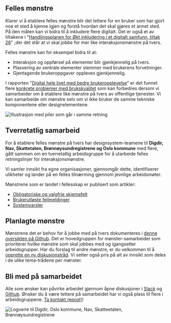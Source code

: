 ## Felles mønstre

Klarer vi å etablere felles mønstre blir det lettere for en bruker som har gjort noe et sted å kjenne igjen og forstå hvordan det skal gjøres et annet sted. På den måten kan vi bidra til å inkludere flere digitalt. Det er også et av tiltakene i "[Handlingsplanen for Økt inkludering i et digitalt samfunn, tiltak 26](https://www.regjeringen.no/no/dokumenter/handlingsplan-for-auka-inkludering-i-eit-digitalt-samfunn/id2984233/)" ,der det står at vi skal jobbe for mer like interaksjonsmønstre på tvers.

Felles mønstre kan for eksempel bidra til at:

- Interaksjon og oppførsel på elementer blir gjenkjennelig på tvers.
- Plassering av sentrale elementer stemmer med brukerens forvetninger.
- Gjentagende brukeroppgaver oppleves gjenkjennelig.

I rapporten "[Digital hele livet med bedre brukeropplevelse](https://www.digdir.no/sammenhengende-tjenester/digital-hele-livet-med-bedre-brukeropplevelse/4405)" er det funnet flere [konkrete problemer med brukskvalitet](https://github.com/digdir/innsiktsbibliotek/issues/3) som kan forbedres dersom vi samarbeider om å etablere like mønstre på tvers av offentlige tjenester. Vi kan samarbeide om mønstre selv om vi ikke bruker de samme tekniske komponentene eller designelementene.

<Image
  src="/img/felles-retning.png"
  alt="Illustrasjon med piler som går i samme retning"
  boxShadow={false}
  caption="Et samarbeid om mønstre gjør at vi får en felles retning for brukeropplevelse, som gir økt gjenkjennelighet og trygghet for brukerne, og bidrar til at vi som offentlig sektor leverer tjenester av høy kvalitet på tvers av organisasjoner."
/>

## Tverretatlig samarbeid

For å etablere felles mønstre på tvers har designsystem-teamene til **Digdir, Nav, Skattetaten, Brønnøysundregistrene og Oslo kommune** med flere, gått sammen om en tverretatlig arbeidsgruppe for å utarbeide felles retningslinjer for interaksjonsmønstre.

Vi samler innsikt fra egne organisasjoner, gjennomgår dette, identifiserer ulikheter og lander på en felles tilnærming gjennom jevnlige arbeidsmøter.

Mønstrene som er landet i fellesskap er publisert som artikler:

- [Obligatoriske og valgfrie skjemafelt](required-and-optional-fields)
- [Brukerutløste feilmeldinger](errors)
- [Systemvarsler](systemnotifications)

## Planlagte mønstre

Mønstrene det er behov for å jobbe med på tvers dokumenteres i [denne oversikten på Github](https://github.com/digdir/designsystemet/discussions/categories/samarbeid-m%C3%B8nster-for-innbyggertjenester). Det er hovedgruppen for mønster-samarbeidet som prioriterer hvilke mønstre som skal jobbes med og igangsetter arbeidsgrupper. Har du forslag til andre mønstre, er du velkommen til å [opprette en ny diskusjonstråd](https://github.com/digdir/designsystemet/discussions/new?category=samarbeid-m%C3%B8nster-for-innbyggertjenester). Vi setter også pris på alt av innsikt som deles i de ulike tema-trådene per mønster.

## Bli med på samarbeidet

Alle som ønsker kan påvirke arbeidet gjennom åpne diskusjoner i [Slack](https://www.designsystemet.no/slack) og [Github](https://github.com/digdir/designsystemet/discussions/categories/samarbeid-m%C3%B8nster-for-innbyggertjenester). Ønsker du å være tettere på samarbeidet har vi også plass til flere i arbeidsgruppene. [Ta kontakt (epost)](mailto:designsystem@digdir.no)!

<Image
  src="/img/logo-monstre.png"
  alt="Logoene til Digdir, Oslo kommune, Nav, Skatteetaten, Brønnøysundregistrene"
  boxShadow={false}
  caption="Digdir, Nav, Skatteetaten, Oslo kommune og Brønnøysundregistren er blant dem som deltar i arbeidet om å etablere felles mønstre på tvers"
/>
